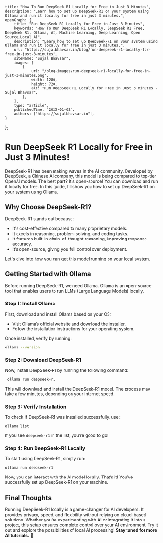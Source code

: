 
    title: "How To Run DeepSeek R1 Locally for Free in Just 3 Minutes",
    description: "Learn how to set up DeepSeek-R1 on your system using Ollama and run it locally for free in just 3 minutes.",
    openGraph: {
        title: "Run DeepSeek R1 Locally for Free in Just 3 Minutes",
        keywords: "How To Run DeepSeek R1 Locally, DeepSeek R1 Free, DeepSeek R1, Ollama, AI, Machine Learning, Deep Learning, Open Source,Local AI",
        description: "Learn how to set up DeepSeek-R1 on your system using Ollama and run it locally for free in just 3 minutes.",
        url: "https://sujalbhavsar.in/blog/run-deepseek-r1-locally-for-free-in-just-3-minutes",
        siteName: "Sujal Bhavsar",
        images: [
            {
                url: "/blog-images/run-deepseek-r1-locally-for-free-in-just-3-minutes.png",
                width: 1280,
                height: 720,
                alt: "Run DeepSeek R1 Locally for Free in Just 3 Minutes - Sujal Bhavsar",
            },
        ],
        type: "article",
        publishedTime: "2025-01-02",
        authors: ["https://sujalbhavsar.in"],
    }
};

# Run DeepSeek R1 Locally for Free in Just 3 Minutes!

DeepSeek-R1 has been making waves in the AI community. Developed by DeepSeek, a Chinese AI company, this model is being compared to top-tier OpenAI models. The best part? It's open-source! You can download and run it locally for free. In this guide, I’ll show you how to set up DeepSeek-R1 on your system using Ollama.

## Why Choose DeepSeek-R1?

DeepSeek-R1 stands out because:

- It's cost-effective compared to many proprietary models.
- It excels in reasoning, problem-solving, and coding tasks.
- It features built-in chain-of-thought reasoning, improving response accuracy.
- It’s open-source, giving you full control over deployment.

Let's dive into how you can get this model running on your local system.

## Getting Started with Ollama

Before running DeepSeek-R1, we need Ollama. Ollama is an open-source tool that enables users to run LLMs (Large Language Models) locally.

### Step 1: Install Ollama

First, download and install Ollama based on your OS:

- Visit [Ollama’s official website](https://ollama.ai) and download the installer.
- Follow the installation instructions for your operating system.

Once installed, verify by running:

```sh
ollama --version
```
### Step 2: Download DeepSeek-R1
Now, install DeepSeek-R1 by running the following command:
```sh
 ollama run deepseek-r1 
```
This will download and install the DeepSeek-R1 model. The process may take a few minutes, depending on your internet speed.
### Step 3: Verify Installation
To check if DeepSeek-R1 was installed successfully, use:
```sh
ollama list 
```
If you see `deepseek-r1` in the list, you’re good to go!
### Step 4: Run DeepSeek-R1 Locally
To start using DeepSeek-R1, simply run:

```sh
ollama run deepseek-r1 
```
Now, you can interact with the AI model locally. That’s it! You’ve successfully set up DeepSeek-R1 on your machine.
## Final Thoughts
Running DeepSeek-R1 locally is a game-changer for AI developers. It provides privacy, speed, and flexibility without relying on cloud-based solutions. Whether you're experimenting with AI or integrating it into a project, this setup ensures complete control over your AI environment.
Try it out and explore the possibilities of local AI processing!
**Stay tuned for more AI tutorials.** 🚀


<br/>